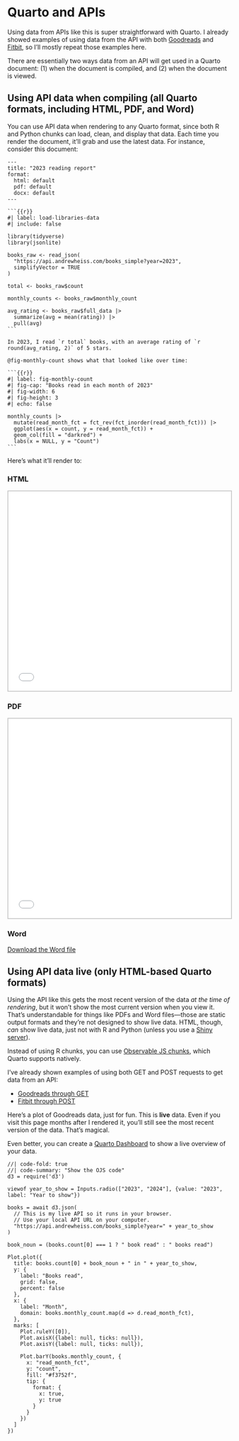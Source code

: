 # Quarto and APIs

Using data from APIs like this is super straightforward with Quarto. I already showed examples of using data from the API with both [Goodreads](plumber-goodreads.qmd) and [Fitbit](plumber-fitbit.qmd), so I'll mostly repeat those examples here. 

There are essentially two ways data from an API will get used in a Quarto document: (1) when the document is compiled, and (2) when the document is viewed.

## Using API data when compiling (all Quarto formats, including HTML, PDF, and Word)

You can use API data when rendering to any Quarto format, since both R and Python chunks can load, clean, and display that data. Each time you render the document, it'll grab and use the latest data. For instance, consider this document:

```` 
---
title: "2023 reading report"
format:
  html: default
  pdf: default
  docx: default
---

```{{r}}
#| label: load-libraries-data
#| include: false

library(tidyverse)
library(jsonlite)

books_raw <- read_json(
  "https://api.andrewheiss.com/books_simple?year=2023", 
  simplifyVector = TRUE
)

total <- books_raw$count

monthly_counts <- books_raw$monthly_count

avg_rating <- books_raw$full_data |> 
  summarize(avg = mean(rating)) |> 
  pull(avg)
```

In 2023, I read `r total` books, with an average rating of `r round(avg_rating, 2)` of 5 stars.

@fig-monthly-count shows what that looked like over time:

```{{r}}
#| label: fig-monthly-count
#| fig-cap: "Books read in each month of 2023"
#| fig-width: 6
#| fig-height: 3
#| echo: false

monthly_counts |> 
  mutate(read_month_fct = fct_rev(fct_inorder(read_month_fct))) |> 
  ggplot(aes(x = count, y = read_month_fct)) +
  geom_col(fill = "darkred") +
  labs(x = NULL, y = "Count")
```
````

Here's what it'll render to:

::: {.panel-tabset .quarto-iframe}
### HTML

```{=html}
<iframe src="example/example.html" frameborder="0" style="overflow:hidden;height:450px;width:100%;border:2px solid #ccc;"></iframe>
```

### PDF

```{=html}
<iframe src="example/example.pdf" frameborder="0" style="overflow:hidden;height:450px;width:100%;border:2px solid #ccc;"></iframe>
```

### Word

[Download the Word file](example/example.docx)

:::


## Using API data live (only HTML-based Quarto formats)

Using the API like this gets the most recent version of the data *at the time of rendering*, but it won't show the most current version when you view it. That's understandable for things like PDFs and Word files—those are static output formats and they're not designed to show live data. HTML, though, *can* show live data, just not with R and Python (unless you use a [Shiny server](https://www.rstudio.com/products/shiny/)).

Instead of using R chunks, you can use [Observable JS chunks](https://quarto.org/docs/computations/ojs.html), which Quarto supports natively.

I've already shown examples of using both GET and POST requests to get data from an API:

- [Goodreads through GET](plumber-goodreads.qmd#with-observable) 
- [Fitbit through POST](plumber-fitbit.qmd#with-observable)

Here's a plot of Goodreads data, just for fun. This is **live** data. Even if you visit this page months after I rendered it, you'll still see the most recent version of the data. That's magical.

Even better, you can create a [Quarto Dashboard](https://quarto.org/docs/dashboards/) to show a live overview of your data.

```ojs
//| code-fold: true
//| code-summary: "Show the OJS code"
d3 = require('d3')

viewof year_to_show = Inputs.radio(["2023", "2024"], {value: "2023", label: "Year to show"})

books = await d3.json(
  // This is my live API so it runs in your browser.
  // Use your local API URL on your computer.
  "https://api.andrewheiss.com/books_simple?year=" + year_to_show
)

book_noun = (books.count[0] === 1 ? " book read" : " books read")

Plot.plot({
  title: books.count[0] + book_noun + " in " + year_to_show,
  y: {
    label: "Books read",
    grid: false,
    percent: false
  },
  x: {
    label: "Month",
    domain: books.monthly_count.map(d => d.read_month_fct),
  },
  marks: [
    Plot.ruleY([0]),
    Plot.axisX({label: null, ticks: null}),
    Plot.axisY({label: null, ticks: null}),

    Plot.barY(books.monthly_count, {
      x: "read_month_fct", 
      y: "count", 
      fill: "#f3752f",
      tip: {
        format: {
          x: true,
          y: true
        }
      }
    })
  ]
})
```
